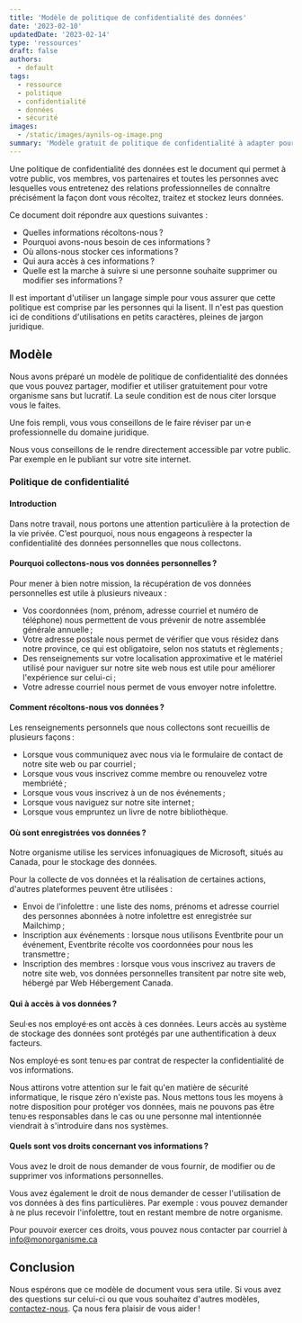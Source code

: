 ```yaml
---
title: 'Modèle de politique de confidentialité des données'
date: '2023-02-10'
updatedDate: '2023-02-14'
type: 'ressources'
draft: false
authors:
  - default
tags:
  - ressource
  - politique
  - confidentialité
  - données
  - sécurité
images:
  - /static/images/aynils-og-image.png
summary: 'Modèle gratuit de politique de confidentialité à adapter pour votre organisme sans but lucratif.'
---
```


Une politique de confidentialité des données est le document qui permet à votre public, vos membres, vos partenaires et toutes les personnes avec lesquelles vous entretenez des relations professionnelles de connaître précisément la façon dont vous récoltez, traitez et stockez leurs données.

Ce document doit répondre aux questions suivantes :

- Quelles informations récoltons-nous ?
- Pourquoi avons-nous besoin de ces informations ?
- Où allons-nous stocker ces informations ?
- Qui aura accès à ces informations ?
- Quelle est la marche à suivre si une personne souhaite supprimer ou modifier ses informations ?

Il est important d'utiliser un langage simple pour vous assurer que cette politique est comprise par les personnes qui la lisent. Il n'est pas question ici de conditions d'utilisations en petits caractères, pleines de jargon juridique.

## Modèle

Nous avons préparé un modèle de politique de confidentialité des données que vous pouvez partager, modifier et utiliser gratuitement pour votre organisme sans but lucratif. La seule condition est de nous citer lorsque vous le faites.

Une fois rempli, vous vous conseillons de le faire réviser par un·e professionnelle du domaine juridique.

Nous vous conseillons de le rendre directement accessible par votre public. Par exemple en le publiant sur votre site internet.

### Politique de confidentialité

#### Introduction

Dans notre travail, nous portons une attention particulière à la protection de la vie privée. C’est pourquoi, nous nous engageons à respecter la confidentialité des données personnelles que nous collectons.

#### Pourquoi collectons-nous vos données personnelles ?

Pour mener à bien notre mission, la récupération de vos données personnelles est utile à plusieurs niveaux :

- Vos coordonnées (nom, prénom, adresse courriel et numéro de téléphone) nous permettent de vous prévenir de notre assemblée générale annuelle ;
- Votre adresse postale nous permet de vérifier que vous résidez dans notre province, ce qui est obligatoire, selon nos statuts et règlements ;
- Des renseignements sur votre localisation approximative et le matériel utilisé pour naviguer sur notre site web nous est utile pour améliorer l'expérience sur celui-ci ;
- Votre adresse courriel nous permet de vous envoyer notre infolettre.

#### Comment récoltons-nous vos données ?

Les renseignements personnels que nous collectons sont recueillis de plusieurs façons :

- Lorsque vous communiquez avec nous via le formulaire de contact de notre site web ou par courriel ;
- Lorsque vous vous inscrivez comme membre ou renouvelez votre membriété ;
- Lorsque vous vous inscrivez à un de nos événements ;
- Lorsque vous naviguez sur notre site internet ;
- Lorsque vous empruntez un livre de notre bibliothèque.

#### Où sont enregistrées vos données ?

Notre organisme utilise les services infonuagiques de Microsoft, situés au Canada, pour le stockage des données.

Pour la collecte de vos données et la réalisation de certaines actions, d'autres plateformes peuvent être utilisées :

- Envoi de l'infolettre : une liste des noms, prénoms et adresse courriel des personnes abonnées à notre infolettre est enregistrée sur Mailchimp ;
- Inscription aux événements : lorsque nous utilisons Eventbrite pour un événement, Eventbrite récolte vos coordonnées pour nous les transmettre ;
- Inscription des membres : lorsque vous vous inscrivez au travers de notre site web, vos données personnelles transitent par notre site web, hébergé par Web Hébergement Canada.

#### Qui à accès à vos données ?

Seul·es nos employé·es ont accès à ces données. Leurs accès au système de stockage des données sont protégés par une authentification à deux facteurs.

Nos employé·es sont tenu·es par contrat de respecter la confidentialité de vos informations.

Nous attirons votre attention sur le fait qu'en matière de sécurité informatique, le risque zéro n'existe pas. Nous mettons tous les moyens à notre disposition pour protéger vos données, mais ne pouvons pas être tenu·es responsables dans le cas ou une personne mal intentionnée viendrait à s'introduire dans nos systèmes.

#### Quels sont vos droits concernant vos informations ?

Vous avez le droit de nous demander de vous fournir, de modifier ou de supprimer vos informations personnelles.

Vous avez également le droit de nous demander de cesser l'utilisation de vos données à des fins particulières. Par exemple : vous pouvez demander à ne plus recevoir l'infolettre, tout en restant membre de notre organisme.

Pour pouvoir exercer ces droits, vous pouvez nous contacter par courriel à info@monorganisme.ca

## Conclusion

Nous espérons que ce modèle de document vous sera utile. Si vous avez des questions sur celui-ci ou que vous souhaitez d'autres modèles, [contactez-nous](/contact). Ça nous fera plaisir de vous aider !

